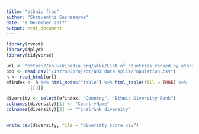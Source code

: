 ```yaml
---
title: "ethnic frac"
author: "Shravanthi Seshasayee"
date: "9 December 2017"
output: html_document
---
```


```r
library(rvest)
library(dplyr)
library(tidyverse)

```

```r
url <- "https://en.wikipedia.org/wiki/List_of_countries_ranked_by_ethnic_and_cultural_diversity_level"
pop <- read_csv("/IntroDSproject/WDI data split/Population.csv")
h <- read_html(url)
efindex <- h %>% html_nodes("table") %>% html_table(fill = TRUE) %>%
        .[[3]]

diversity <- select(efindex, "Country", "Ethnic Diversity Rank")
colnames(diversity)[1] <- "CountryName"
colnames(diversity)[2] <- "finalrank_diversity"


write.csv(diversity, file = "diversity_score.csv")
```


